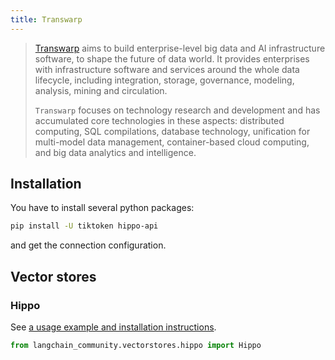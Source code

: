 ```yaml
---
title: Transwarp
---
```


>[Transwarp](https://www.transwarp.cn/en/introduction) aims to build
> enterprise-level big data and AI infrastructure software,
> to shape the future of data world. It provides enterprises with
> infrastructure software and services around the whole data lifecycle,
> including integration, storage, governance, modeling, analysis,
> mining and circulation.
>
> `Transwarp` focuses on technology research and
> development and has accumulated core technologies in these aspects:
> distributed computing, SQL compilations, database technology,
> unification for multi-model data management, container-based cloud computing,
> and big data analytics and intelligence.

## Installation

You have to install several python packages:

```bash
pip install -U tiktoken hippo-api
```

and get the connection configuration.

## Vector stores

### Hippo

See [a usage example and installation instructions](/oss/python/integrations/vectorstores/hippo).

```python
from langchain_community.vectorstores.hippo import Hippo
```
